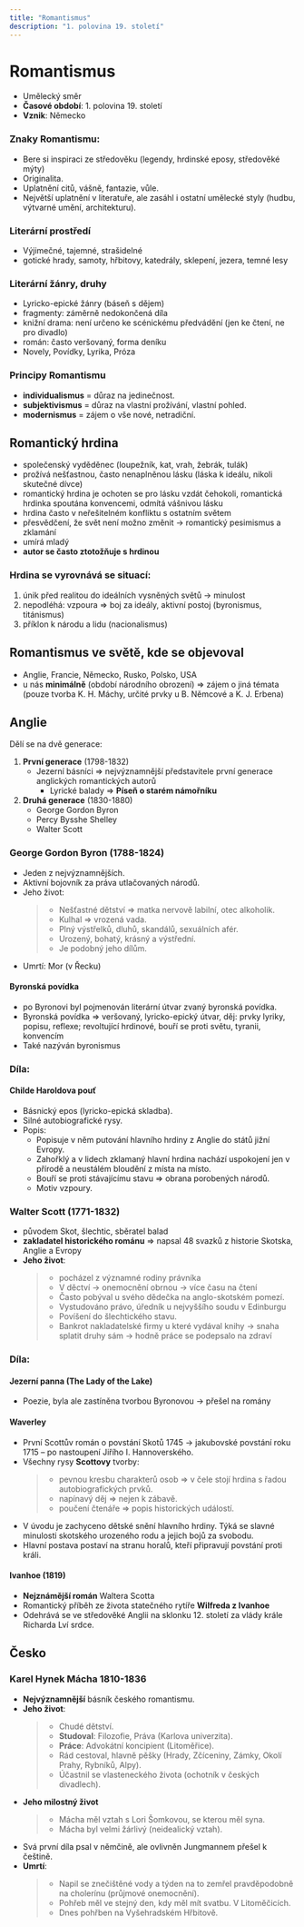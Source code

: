 ```yaml
---
title: "Romantismus"
description: "1. polovina 19. století"
---
```


# Romantismus
- Umělecký směr
- **Časové období**: 1. polovina 19. století
- **Vznik**: Německo

### Znaky Romantismu:
- Bere si inspiraci ze středověku (legendy, hrdinské eposy, středověké mýty)
- Originalita.
- Uplatnění citů, vášně, fantazie, vůle.
- Největší uplatnění v literatuře, ale zasáhl i ostatní umělecké styly (hudbu, výtvarné umění, architekturu).

### Literární prostředí
- Výjimečné, tajemné, strašidelné
- gotické hrady, samoty, hřbitovy, katedrály, sklepení, jezera, temné lesy

### Literární žánry, druhy
- Lyricko-epické žánry (báseň s dějem)
- fragmenty: záměrně nedokončená díla
- knižní drama: není určeno ke scénickému předvádění (jen ke čtení, ne pro divadlo)
- román: často veršovaný, forma deníku
- Novely, Povídky, Lyrika, Próza

### Principy Romantismu
- **individualismus** = důraz na jedinečnost.
- **subjektivismus** = důraz na vlastní prožívání, vlastní pohled.
- **modernismus** = zájem o vše nové, netradiční.

## Romantický hrdina
- společenský vyděděnec (loupežník, kat, vrah, žebrák, tulák)
- prožívá nešťastnou, často nenaplněnou lásku (láska k ideálu, nikoli skutečné dívce)
- romantický hrdina je ochoten se pro lásku vzdát čehokoli, romantická hrdinka spoutána konvencemi, odmítá vášnivou lásku 
- hrdina často v neřešitelném konfliktu s ostatním světem
- přesvědčení, že svět není možno změnit → romantický pesimismus a zklamání
- umírá mladý
- **autor se často ztotožňuje s hrdinou**

### Hrdina se vyrovnává se situací:
1. únik před realitou do ideálních vysněných světů → minulost 
2. nepodléhá: vzpoura => boj za ideály, aktivní postoj (byronismus, titánismus)
3. příklon k národu a lidu (nacionalismus)

## Romantismus ve světě, kde se objevoval
- Anglie, Francie, Německo, Rusko, Polsko, USA
- u nás **minimálně** (období národního obrození) => zájem o jiná témata (pouze tvorba K. H. Máchy, určité prvky u B. Němcové a K. J. Erbena)

## Anglie
Dělí se na dvě generace:
1. **První generace** (1798-1832)
    - Jezerní básníci => nejvýznamnější představitele první generace anglických romantických autorů
        - Lyrické balady => **Píseň o starém námořníku** 
2. **Druhá generace** (1830-1880)
    - George Gordon Byron
    - Percy Bysshe Shelley
    - Walter Scott 

### George Gordon Byron (1788-1824)
- Jeden z nejvýznamnějších.
- Aktivní bojovník za práva utlačovaných národů.
- Jeho život:
   >- Nešťastné dětství => matka nervově labilní, otec alkoholik.
   >- Kulhal => vrozená vada.
   >- Plný výstřelků, dluhů, skandálů, sexuálních afér.
   >- Urozený, bohatý, krásný a výstřední.
   >- Je podobný jeho dílům.
- Umrtí: Mor (v Řecku)
#### Byronská povídka
- po Byronovi byl pojmenován literární útvar zvaný byronská povídka.
- Byronská povídka => veršovaný, lyricko-epický útvar, děj: prvky lyriky, popisu, reflexe; revoltující hrdinové, bouří se proti světu, tyranii, konvencím
- Také nazýván byronismus

### Díla:

#### Childe Haroldova pouť
- Básnický epos (lyricko-epická skladba).
- Silné autobiografické rysy.
- Popis:
    - Popisuje v něm putování hlavního hrdiny z Anglie do států jižní Evropy.
    - Zahořklý a v lidech zklamaný hlavní hrdina nachází uspokojení jen v přírodě a neustálém bloudění z místa na místo.
    - Bouří se proti stávajícímu stavu => obrana porobených národů.
    - Motiv vzpoury.

### Walter Scott (1771-1832)
- původem Skot, šlechtic, sběratel balad
- **zakladatel historického románu** => napsal 48 svazků z historie Skotska, Anglie a Evropy
- **Jeho život**:
    >- pocházel z významné rodiny právníka 
    >- V děctví -> onemocnění obrnou -> více času na čtení
    >- Často pobýval u svého dědečka na anglo-skotském pomezí.
    >- Vystudováno právo, úředník u nejvyššího soudu v Edinburgu
    >- Povíšení do šlechtického stavu.
    >- Bankrot nakladatelské firmy u které vydával knihy -> snaha splatit druhy sám -> hodně práce se podepsalo na zdraví
### Díla:

#### Jezerní panna (The Lady of the Lake)
- Poezie, byla ale zastíněna tvorbou Byronovou -> přešel na romány

#### Waverley
- První Scottův román o povstání Skotů 1745 -> jakubovské povstání roku 1715 – po nastoupení Jiřího I. Hannoverského.
- Všechny rysy **Scottovy** tvorby:
    >- pevnou kresbu charakterů osob => v čele stojí hrdina s řadou autobiografických prvků.
    >- napínavý děj => nejen k zábavě.
    >- poučení čtenáře => popis historických událostí.
- V úvodu je zachyceno dětské snění hlavního hrdiny. Týká se slavné minulosti skotského urozeného rodu a jejich bojů za svobodu.
- Hlavní postava postaví na stranu horalů, kteří připravují povstání proti králi.

#### Ivanhoe (1819)
- **Nejznámější román** Waltera Scotta 
- Romantický příběh ze života statečného rytíře **Wilfreda z Ivanhoe** 
- Odehrává se ve středověké Anglii na sklonku 12. století za vlády krále Richarda Lví srdce.

## Česko
### Karel Hynek Mácha 1810-1836
- **Nejvýznamnější** básník českého romantismu.
- **Jeho život**:
    >- Chudé dětství.
    >- **Studoval**: Filozofie, Práva (Karlova univerzita).
    >- **Práce**: Advokátní koncipient (Litoměřice).
    >- Rád cestoval, hlavně pěšky (Hrady, Zčíceniny, Zámky, Okolí Prahy, Rybníků, Alpy).
    >- Účastnil se vlasteneckého života (ochotník v českých divadlech).
- **Jeho milostný život**
    >- Mácha měl vztah s Lori Šomkovou, se kterou měl syna.
    >- Mácha byl velmi žárlivý (neidealický vztah). 
- Svá první díla psal v němčině, ale ovlivněn Jungmannem přešel k češtině.
- **Umrtí**:
    >- Napil se znečištěné vody a týden na to zemřel pravděpodobně na cholerínu (průjmové onemocnění).
    >- Pohřeb měl ve stejný den, kdy měl mít svatbu. V Litoměčicích.
    >- Dnes pohřben na Vyšehradském Hřbitově.